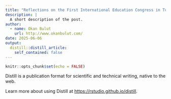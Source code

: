 ```yaml
---
title: "Reflections on the First International Education Congress in Turkey"
description: |
  A short description of the post.
author:
  - name: Okan Bulut
    url: http://www.okanbulut.com/
date: 2025-06-06
output:
  distill::distill_article:
    self_contained: false
---
```



```r
knitr::opts_chunk$set(echo = FALSE)
```

Distill is a publication format for scientific and technical writing, native to the web.

Learn more about using Distill at <https://rstudio.github.io/distill>.


